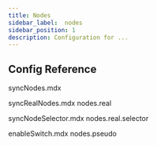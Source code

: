 ```yaml
---
title: Nodes
sidebar_label:  nodes
sidebar_position: 1
description: Configuration for ...
---
```





## Config Reference

syncNodes.mdx
<SyncNodes/>


syncRealNodes.mdx  nodes.real
<SyncRealNodes/>

syncNodeSelector.mdx  nodes.real.selector
<SyncNodeSelector/>


enableSwitch.mdx  nodes.pseudo
<EnableSwitch/>